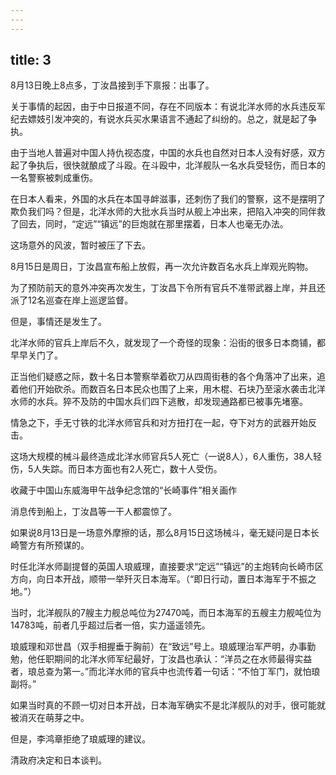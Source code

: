 ```yaml
---
---
---
```

title: 3
---



8月13日晚上8点多，丁汝昌接到手下禀报：出事了。

关于事情的起因，由于中日报道不同，存在不同版本：有说北洋水师的水兵违反军纪去嫖妓引发冲突的，有说水兵买水果语言不通起了纠纷的。总之，就是起了争执。

由于当地人普遍对中国人持仇视态度，中国的水兵也自然对日本人没有好感，双方起了争执后，很快就酿成了斗殴。在斗殴中，北洋舰队一名水兵受轻伤，而日本的一名警察被刺成重伤。

在日本人看来，外国的水兵在本国寻衅滋事，还刺伤了我们的警察，这不是摆明了欺负我们吗？但是，北洋水师的大批水兵当时从舰上冲出来，把陷入冲突的同伴救了回去，同时，“定远”“镇远”的巨炮就在那里摆着，日本人也毫无办法。

这场意外的风波，暂时被压了下去。

8月15日是周日，丁汝昌宣布船上放假，再一次允许数百名水兵上岸观光购物。

为了预防前天的意外冲突再次发生，丁汝昌下令所有官兵不准带武器上岸，并且还派了12名巡查在岸上巡逻监督。

但是，事情还是发生了。

北洋水师的官兵上岸后不久，就发现了一个奇怪的现象：沿街的很多日本商铺，都早早关门了。

正当他们疑惑之际，数十名日本警察举着砍刀从四周街巷的各个角落冲了出来，追着他们开始砍杀。而数百名日本民众也围了上来，用木棍、石块乃至滚水袭击北洋水师的水兵。猝不及防的中国水兵们四下逃散，却发现通路都已被事先堵塞。

情急之下，手无寸铁的北洋水师官兵和对方扭打在一起，夺下对方的武器开始反击。

这场大规模的械斗最终造成北洋水师官兵5人死亡（一说8人），6人重伤，38人轻伤，5人失踪。而日本方面也有2人死亡，数十人受伤。

收藏于中国山东威海甲午战争纪念馆的“长崎事件”相关画作



消息传到船上，丁汝昌等一干人都震惊了。

如果说8月13日是一场意外摩擦的话，那么8月15日这场械斗，毫无疑问是日本长崎警方有所预谋的。

时任北洋水师副提督的英国人琅威理，直接要求“定远”“镇远”的主炮转向长崎市区方向，向日本开战，顺带一举歼灭日本海军。（“即日行动，置日本海军于不振之地。”）

当时，北洋舰队的7艘主力舰总吨位为27470吨，而日本海军的五艘主力舰吨位为14783吨，前者几乎超过后者一倍，实力遥遥领先。

琅威理和邓世昌（双手相握垂于胸前）在“致远”号上。琅威理治军严明，办事勤勉，他任职期间的北洋水师军纪最好，丁汝昌也承认：“洋员之在水师最得实益者，琅总查为第一。”而北洋水师的官兵中也流传着一句话：“不怕丁军门，就怕琅副将。”



如果当时真的不顾一切对日本开战，日本海军确实不是北洋舰队的对手，很可能就被消灭在萌芽之中。

但是，李鸿章拒绝了琅威理的建议。

清政府决定和日本谈判。